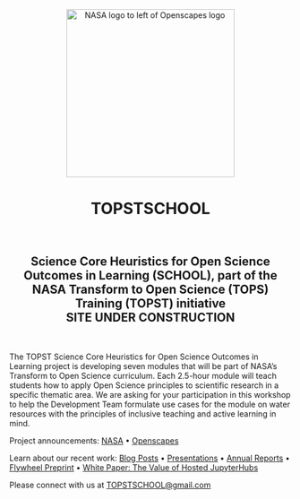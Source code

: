 <center><a><img src="images/nasa-openscapes.png" alt="NASA logo to left of Openscapes logo" width="300px"/></a></center>

<center><h1>TOPSTSCHOOL</h1><br>
<h2>Science Core Heuristics for Open Science Outcomes in Learning (SCHOOL), part of the NASA Transform to Open Science (TOPS) Training (TOPST) initiative<br>
SITE UNDER CONSTRUCTION</h2>

</center>
<br>

The TOPST Science Core Heuristics for Open Science Outcomes in Learning project is developing seven modules that will be part of NASA’s Transform to Open Science curriculum. Each 2.5-hour module will teach students how to apply Open Science principles to scientific research in a specific thematic area. We are asking for your participation in this workshop to help the Development Team formulate use cases for the module on water resources with the principles of inclusive teaching and active learning in mind. 


Project announcements: [NASA](https://earthdata.nasa.gov/learn/openscapes) • [Openscapes](https://www.openscapes.org/blog/2021/03/10/nasa-announcement/)

Learn about our recent work: [Blog Posts](/about.qmd#blog) • [Presentations](/about.qmd#slides) • [Annual Reports](https://github.com/NASA-Openscapes/how_we_work) • [Flywheel Preprint](https://nasa-openscapes.github.io/about.html#flywheel-preprint) • [White Paper: The Value of Hosted JupyterHubs](https://nasa-openscapes.github.io/about.html#white-paper-value-of-hosted-jupyterhubs) 

Please connect with us at [TOPSTSCHOOL@gmail.com](mailto:TOPSTSCHOOL@gmail.com)
